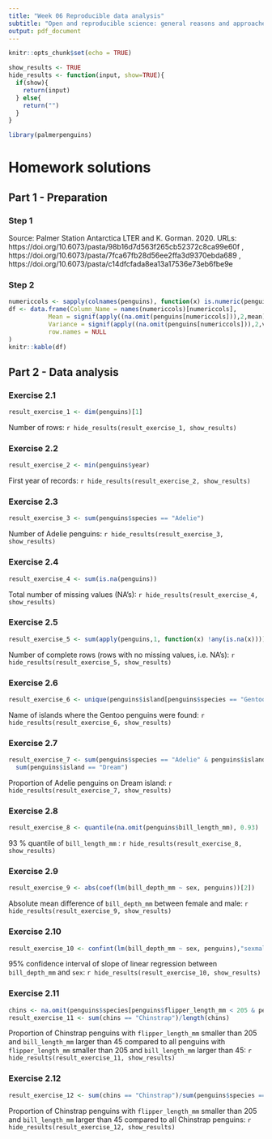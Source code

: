 ```yaml
---
title: "Week 06 Reproducible data analysis"
subtitle: "Open and reproducible science: general reasons and approaches"
output: pdf_document
---
```


```r
knitr::opts_chunk$set(echo = TRUE)
```

```r
show_results <- TRUE
hide_results <- function(input, show=TRUE){
  if(show){
    return(input)
  } else{
    return("")
  }
}
```

```r
library(palmerpenguins)
```


# Homework solutions

## Part 1 - Preparation

### Step 1 

Source: Palmer Station Antarctica LTER and K. Gorman. 2020. 
URLs: https://doi.org/10.6073/pasta/98b16d7d563f265cb52372c8ca99e60f , https://doi.org/10.6073/pasta/7fca67fb28d56ee2ffa3d9370ebda689 , https://doi.org/10.6073/pasta/c14dfcfada8ea13a17536e73eb6fbe9e

### Step 2

```r
numericcols <- sapply(colnames(penguins), function(x) is.numeric(penguins[[x]]))
df <- data.frame(Column_Name = names(numericcols)[numericcols],
           Mean = signif(apply((na.omit(penguins[numericcols])),2,mean),4),
           Variance = signif(apply((na.omit(penguins[numericcols])),2,var),4),
           row.names = NULL
)
knitr::kable(df)
```


## Part 2 - Data analysis

### Exercise 2.1
```r
result_exercise_1 <- dim(penguins)[1]
```

Number of rows: `r hide_results(result_exercise_1, show_results)`

### Exercise 2.2
```r
result_exercise_2 <- min(penguins$year)
```

First year of records: `r hide_results(result_exercise_2, show_results)`

### Exercise 2.3
```r
result_exercise_3 <- sum(penguins$species == "Adelie")
```

Number of Adelie penguins: `r hide_results(result_exercise_3, show_results)`

### Exercise 2.4
```r
result_exercise_4 <- sum(is.na(penguins))
```

Total number of missing values (NA's): `r hide_results(result_exercise_4, show_results)`

### Exercise 2.5
```r
result_exercise_5 <- sum(apply(penguins,1, function(x) !any(is.na(x))))
```

Number of complete rows (rows with no missing values, i.e. NA's): `r hide_results(result_exercise_5, show_results)`

### Exercise 2.6
```r
result_exercise_6 <- unique(penguins$island[penguins$species == "Gentoo"]);
```

Name of islands where the Gentoo penguins were found: `r hide_results(result_exercise_6, show_results)`

### Exercise 2.7
```r
result_exercise_7 <- sum(penguins$species == "Adelie" & penguins$island == "Dream")/
  sum(penguins$island == "Dream")
```


Proportion of Adelie penguins on Dream island: `r hide_results(result_exercise_7, show_results)`

### Exercise 2.8
```r
result_exercise_8 <- quantile(na.omit(penguins$bill_length_mm), 0.93)
```

93 % quantile of `bill_length_mm` : `r hide_results(result_exercise_8, show_results)`

### Exercise 2.9
```r
result_exercise_9 <- abs(coef(lm(bill_depth_mm ~ sex, penguins))[2])
```


Absolute mean difference of `bill_depth_mm` between female and male: `r hide_results(result_exercise_9, show_results)`

### Exercise 2.10
```r
result_exercise_10 <- confint(lm(bill_depth_mm ~ sex, penguins),"sexmale" )
```


95% confidence interval of slope of linear regression between `bill_depth_mm` and `sex`: `r hide_results(result_exercise_10, show_results)`

### Exercise 2.11
```r
chins <- na.omit(penguins$species[penguins$flipper_length_mm < 205 & penguins$bill_length_mm > 45])
result_exercise_11 <- sum(chins == "Chinstrap")/length(chins)
```

Proportion of Chinstrap penguins with `flipper_length_mm` smaller than 205 and `bill_length_mm` larger than 45 compared to all penguins with `flipper_length_mm` smaller than 205 and `bill_length_mm` larger than 45: `r hide_results(result_exercise_11, show_results)`

### Exercise 2.12
```r
result_exercise_12 <- sum(chins == "Chinstrap")/sum(penguins$species == "Chinstrap")
```


Proportion of Chinstrap penguins with `flipper_length_mm` smaller than 205 and `bill_length_mm` larger than 45 compared to all Chinstrap penguins: `r hide_results(result_exercise_12, show_results)`


